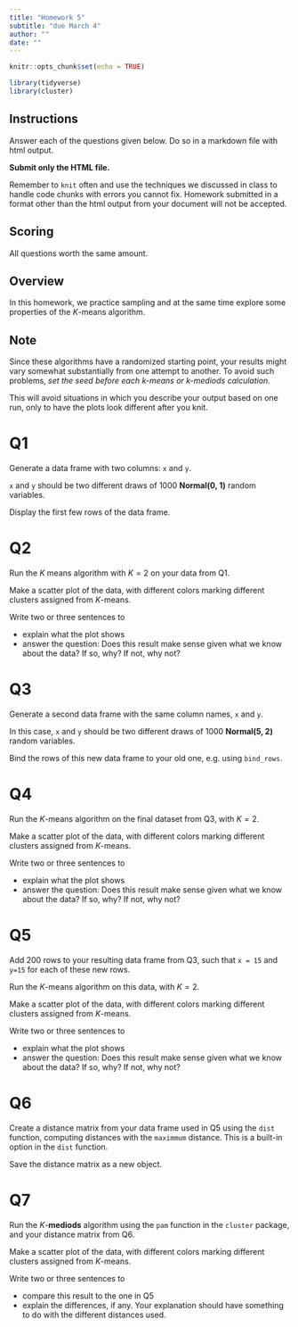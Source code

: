 ```yaml
---
title: "Homework 5"
subtitle: "due March 4"
author: ""
date: ""
---
```



```r
knitr::opts_chunk$set(echo = TRUE)
```

```r
library(tidyverse)
library(cluster)
```


## Instructions
Answer each of the questions given below. Do so in a markdown file with html output.

**Submit only the HTML file.** 

Remember to `knit` often and use the techniques we discussed in class to handle code chunks with errors you cannot fix. Homework submitted in a format other than the html output from your document will not be accepted.

## Scoring
All questions worth the same amount.

## Overview
In this homework, we practice sampling and at the same time explore some properties of the $K$-means algorithm.

## Note
Since these algorithms have a randomized starting point, your results might vary somewhat substantially from one attempt to another. To avoid such problems, *set the seed before each k-means or k-mediods calculation.*

This will avoid situations in which you describe your output based on one run, only to have the plots look different after you knit.


# Q1
Generate a data frame with two columns: `x` and `y`.

`x` and `y` should be two different draws of 1000 **Normal(0, 1)** random variables.

Display the first few rows of the data frame.

# Q2
Run the $K$ means algorithm with $K=2$ on your data from Q1.

Make a scatter plot of the data, with different colors marking different clusters assigned from $K$-means.

Write two or three sentences to

- explain what the plot shows
- answer the question: Does this result make sense given what we know about the data? If so, why? If not, why not?

# Q3
Generate a second data frame with the same column names, `x` and `y`.

In this case, `x` and `y` should be two different draws of 1000 **Normal(5, 2)** random variables.

Bind the rows of this new data frame to your old one, e.g. using `bind_rows`.

# Q4
Run the $K$-means algorithm on the final dataset from Q3, with $K = 2$.

Make a scatter plot of the data, with different colors marking different clusters assigned from $K$-means.

Write two or three sentences to

- explain what the plot shows
- answer the question: Does this result make sense given what we know about the data? If so, why? If not, why not?

# Q5
Add 200 rows to your resulting data frame from Q3, such that `x = 15` and `y=15` for each of these new rows.

Run the $K$-means algorithm on this data, with $K = 2$.

Make a scatter plot of the data, with different colors marking different clusters assigned from $K$-means.

Write two or three sentences to

- explain what the plot shows
- answer the question: Does this result make sense given what we know about the data? If so, why? If not, why not?

# Q6
Create a distance matrix from your data frame used in Q5 using the `dist` function, computing distances with the `maximmum` distance. This is a built-in option in the `dist` function.

Save the distance matrix as a new object.

# Q7
Run the $K$-**mediods** algorithm using the `pam` function in the `cluster` package, and your distance matrix from Q6.

Make a scatter plot of the data, with different colors marking different clusters assigned from $K$-means.

Write two or three sentences to

- compare this result to the one in Q5
- explain the differences, if any. Your explanation should have something to do with the different distances used.



